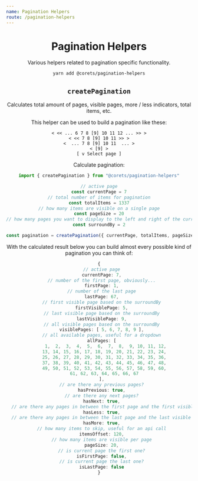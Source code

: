```yaml
---
name: Pagination Helpers
route: /pagination-helpers
---
```



<Header repository="pagination-helpers" />

# Pagination Helpers

Various helpers related to pagination specific functionality.

```bash
yarn add @corets/pagination-helpers
```
## `createPagination`

Calculates total amount of pages, visible pages, more / less indicators, total items, etc.

This helper can be used to build a pagination like these:

```
< << ... 6 7 8 [9] 10 11 12 ... >> >
< << 7 8 [9] 10 11 >> >
<  ... 7 8 [9] 10 11  ... >
< [9] >
[ v Select page ]
```

Calculate pagination:

```ts
import { createPagination } from "@corets/pagination-helpers"

// active page
const currentPage = 7
// total number of items for pagination
const totalItems = 1337
// how many items are visible on a single page
const pageSize = 20
// how many pages you want to display to the left and right of the current page
const surroundBy = 2

const pagination = createPagination({ currentPage, totalItems, pageSize, surroundBy })
```

With the calculated result below you can build almost every possible kind of pagination you can think of:

```ts
{
  // active page
  currentPage: 7,
  // number of the first page, obviously...
  firstPage: 1,
  // number of the last page
  lastPage: 67,
  // first visible page based on the surroundBy
  firstVisiblePage: 5,
  // last visible page based on the surroundBy
  lastVisiblePage: 9,
  // all visible pages based on the surroundBy
  visiblePages: [ 5, 6, 7, 8, 9 ],
  // all available pages, useful for a dropdown
  allPages: [
     1,  2,  3,  4,  5,  6,  7,  8,  9, 10, 11, 12,
    13, 14, 15, 16, 17, 18, 19, 20, 21, 22, 23, 24,
    25, 26, 27, 28, 29, 30, 31, 32, 33, 34, 35, 36,
    37, 38, 39, 40, 41, 42, 43, 44, 45, 46, 47, 48,
    49, 50, 51, 52, 53, 54, 55, 56, 57, 58, 59, 60,
    61, 62, 63, 64, 65, 66, 67
  ],
  // are there any previous pages?
  hasPrevious: true,
  // are there any next pages?
  hasNext: true,
  // are there any pages in between the first page and the first visible page?
  hasLess: true,
  // are there any pages in between the last page and the last visible page?
  hasMore: true,
  // how many items to skip, useful for an api call
  itemsOffset: 120,
  // how many items are visible per page
  pageSize: 20,
  // is current page the first one?
  isFirstPage: false,
  // is current page the last one?
  isLastPage: false
}
```
